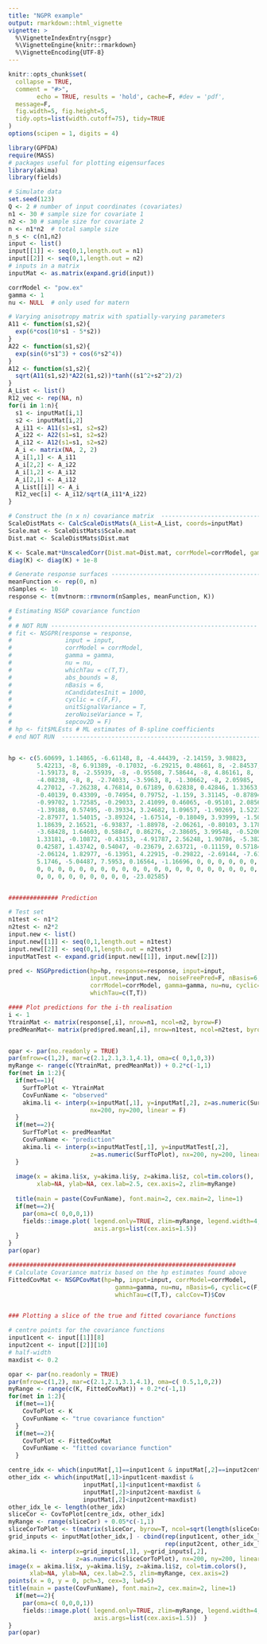 ```yaml
---
title: "NGPR example"
output: rmarkdown::html_vignette
vignette: >
  %\VignetteIndexEntry{nsgpr}
  %\VignetteEngine{knitr::rmarkdown}
  %\VignetteEncoding{UTF-8}
---
```


```r
knitr::opts_chunk$set(
  collapse = TRUE,
  comment = "#>",
        echo = TRUE, results = 'hold', cache=F, #dev = 'pdf', 
  message=F, 
  fig.width=5, fig.height=5,
  tidy.opts=list(width.cutoff=75), tidy=TRUE
)
options(scipen = 1, digits = 4)
```

```r
library(GPFDA)
require(MASS)
# packages useful for plotting eigensurfaces
library(akima)
library(fields)
```

```r
# Simulate data
set.seed(123)
Q <- 2 # number of input coordinates (covariates)
n1 <- 30 # sample size for covariate 1
n2 <- 30 # sample size for covariate 2
n <- n1*n2  # total sample size
n_s <- c(n1,n2)
input <- list()
input[[1]] <- seq(0,1,length.out = n1)
input[[2]] <- seq(0,1,length.out = n2)
# inputs in a matrix
inputMat <- as.matrix(expand.grid(input))

corrModel <- "pow.ex"
gamma <- 1
nu <- NULL  # only used for matern

# Varying anisotropy matrix with spatially-varying parameters
A11 <- function(s1,s2){
  exp(6*cos(10*s1 - 5*s2))
}
A22 <- function(s1,s2){
  exp(sin(6*s1^3) + cos(6*s2^4))
}
A12 <- function(s1,s2){
  sqrt(A11(s1,s2)*A22(s1,s2))*tanh((s1^2+s2^2)/2)
}
A_List <- list()
R12_vec <- rep(NA, n)
for(i in 1:n){
  s1 <- inputMat[i,1]
  s2 <- inputMat[i,2]
  A_i11 <- A11(s1=s1, s2=s2)
  A_i22 <- A22(s1=s1, s2=s2)
  A_i12 <- A12(s1=s1, s2=s2)
  A_i <- matrix(NA, 2, 2)
  A_i[1,1] <- A_i11
  A_i[2,2] <- A_i22
  A_i[1,2] <- A_i12
  A_i[2,1] <- A_i12
  A_List[[i]] <- A_i
  R12_vec[i] <- A_i12/sqrt(A_i11*A_i22)
}

# Construct the (n x n) covariance matrix  ---------------------------------
ScaleDistMats <- CalcScaleDistMats(A_List=A_List, coords=inputMat)
Scale.mat <- ScaleDistMats$Scale.mat
Dist.mat <- ScaleDistMats$Dist.mat

K <- Scale.mat*UnscaledCorr(Dist.mat=Dist.mat, corrModel=corrModel, gamma=gamma, nu=nu)
diag(K) <- diag(K) + 1e-8

# Generate response surfaces ----------------------------------------------
meanFunction <- rep(0, n)
nSamples <- 10
response <- t(mvtnorm::rmvnorm(nSamples, meanFunction, K))
```


```r
# Estimating NSGP covariance function 
# 
# # NOT RUN ----------------------------------------------------------
# fit <- NSGPR(response = response,
#               input = input,
#               corrModel = corrModel,
#               gamma = gamma,
#               nu = nu,
#               whichTau = c(T,T),
#               abs_bounds = 8,
#               nBasis = 6,
#               nCandidatesInit = 1000,
#               cyclic = c(F,F),
#               unitSignalVariance = T,
#               zeroNoiseVariance = T,
#               sepcov2D = F)
# hp <- fit$MLEsts # ML estimates of B-spline coefficients
# end NOT RUN  ----------------------------------------------------------------


hp <- c(5.60699, 1.14865, -6.61148, 8, -4.44439, -2.14159, 3.98823, 
        5.42213, -8, 6.91389, -0.17032, -6.29215, 0.48661, 8, -2.84537, 
        -1.59173, 8, -2.55939, -8, -0.95508, 7.58644, -8, 4.86161, 8, 
        -4.08238, -8, 8, -2.74033, -3.5963, 8, -1.30662, -8, 2.05985, 
        4.27012, -7.26238, 4.76814, 0.67189, 0.62838, 0.42846, 1.33653, 
        -0.40139, 0.43309, -0.74954, 0.79752, -1.159, 3.31145, -0.87894, 
        -0.99702, 1.72585, -0.29033, 2.41099, 0.46065, -0.95101, 2.0856, 
        -1.39188, 0.57495, -0.39334, 3.24682, 1.09657, -1.90269, 1.5223, 
        -2.87977, 1.54015, -3.89324, -1.67514, -0.18049, 3.93999, -1.50017, 
        1.18639, 2.16521, -6.93837, -1.88978, -2.06261, -0.80103, 3.17891, 
        -3.68428, 1.64603, 0.58847, 0.86276, -2.38605, 3.99548, -0.52069, 
        1.33181, -0.10872, -0.43153, -4.91787, 2.56248, 1.90786, -5.382, 
        0.42587, 1.43742, 0.54047, -0.23679, 2.63721, -0.11159, 0.57184, 
        -2.06124, 1.82977, -6.13951, 4.22915, -0.29822, -2.69144, -7.61238, 
        5.1746, -5.04487, 7.5953, 0.16564, -1.16696, 0, 0, 0, 0, 0, 0, 
        0, 0, 0, 0, 0, 0, 0, 0, 0, 0, 0, 0, 0, 0, 0, 0, 0, 0, 0, 0, 0, 
        0, 0, 0, 0, 0, 0, 0, 0, 0, -23.02585)


############## Prediction

# Test set
n1test <- n1*2
n2test <- n2*2
input.new <- list()
input.new[[1]] <- seq(0,1,length.out = n1test)
input.new[[2]] <- seq(0,1,length.out = n2test)
inputMatTest <- expand.grid(input.new[[1]], input.new[[2]])

pred <- NSGPprediction(hp=hp, response=response, input=input, 
                       input.new=input.new,  noiseFreePred=F, nBasis=6, 
                       corrModel=corrModel, gamma=gamma, nu=nu, cyclic=c(F,F), 
                       whichTau=c(T,T))
```


```r
#### Plot predictions for the i-th realisation
i <- 1
YtrainMat <- matrix(response[,i], nrow=n1, ncol=n2, byrow=F)
predMeanMat<- matrix(pred$pred.mean[,i], nrow=n1test, ncol=n2test, byrow=F)


opar <- par(no.readonly = TRUE)
par(mfrow=c(1,2), mar=c(2.1,2.1,3.1,4.1), oma=c( 0,1,0,3))
myRange <- range(c(YtrainMat, predMeanMat)) + 0.2*c(-1,1)
for(met in 1:2){
  if(met==1){
    SurfToPlot <- YtrainMat
    CovFunName <- "observed"
    akima.li <- interp(x=inputMat[,1], y=inputMat[,2], z=as.numeric(SurfToPlot),
                       nx=200, ny=200, linear = F)
  }
  if(met==2){
    SurfToPlot <- predMeanMat
    CovFunName <- "prediction"
    akima.li <- interp(x=inputMatTest[,1], y=inputMatTest[,2], 
                       z=as.numeric(SurfToPlot), nx=200, ny=200, linear = F)
  }
 
  image(x = akima.li$x, y=akima.li$y, z=akima.li$z, col=tim.colors(),
        xlab=NA, ylab=NA, cex.lab=2.5, cex.axis=2, zlim=myRange)
  
  title(main = paste(CovFunName), font.main=2, cex.main=2, line=1)
  if(met==2){
    par(oma=c( 0,0,0,1))
    fields::image.plot( legend.only=TRUE, zlim=myRange, legend.width=4,
                        axis.args=list(cex.axis=1.5))
  }
}
par(opar)
```


```r
################################################################
# Calculate Covariance matrix based on the hp estimates found above
FittedCovMat <- NSGPCovMat(hp=hp, input=input, corrModel=corrModel, 
                              gamma=gamma, nu=nu, nBasis=6, cyclic=c(F,F), 
                              whichTau=c(T,T), calcCov=T)$Cov


### Plotting a slice of the true and fitted covariance functions

# centre points for the covariance functions
input1cent <- input[[1]][8]
input2cent <- input[[2]][10]
# half-width
maxdist <- 0.2

opar <- par(no.readonly = TRUE)
par(mfrow=c(1,2), mar=c(2.1,2.1,3.1,4.1), oma=c( 0.5,1,0,2))
myRange <- range(c(K, FittedCovMat)) + 0.2*c(-1,1)
for(met in 1:2){
  if(met==1){
    CovToPlot <- K
    CovFunName <- "true covariance function"
  }
  if(met==2){
    CovToPlot <- FittedCovMat
    CovFunName <- "fitted covariance function"
  }

centre_idx <- which(inputMat[,1]==input1cent & inputMat[,2]==input2cent)
other_idx <- which(inputMat[,1]>input1cent-maxdist & 
                     inputMat[,1]<input1cent+maxdist & 
                     inputMat[,2]>input2cent-maxdist & 
                     inputMat[,2]<input2cent+maxdist)
other_idx_le <- length(other_idx)
sliceCor <- CovToPlot[centre_idx, other_idx]
myRange <- range(sliceCor) + 0.05*c(-1,1)
sliceCorToPlot <- t(matrix(sliceCor, byrow=T, ncol=sqrt(length(sliceCor))))
grid_inputs <- inputMat[other_idx,] - cbind(rep(input1cent, other_idx_le), 
                                            rep(input2cent, other_idx_le))
akima.li <- interp(x=grid_inputs[,1], y=grid_inputs[,2], 
                   z=as.numeric(sliceCorToPlot), nx=200, ny=200, linear = F)
image(x = akima.li$x, y=akima.li$y, z=akima.li$z, col=tim.colors(),
      xlab=NA, ylab=NA, cex.lab=2.5, zlim=myRange, cex.axis=2)
points(x = 0, y = 0, pch=3, cex=3, lwd=5)
title(main = paste(CovFunName), font.main=2, cex.main=2, line=1)
  if(met==2){
    par(oma=c( 0,0,0,1))
    fields::image.plot( legend.only=TRUE, zlim=myRange, legend.width=4,
                        axis.args=list(cex.axis=1.5))  }
}
par(opar)
```

